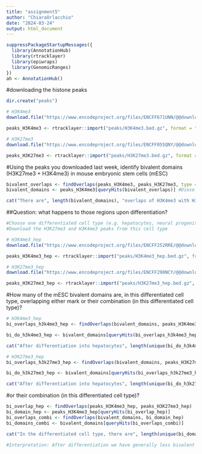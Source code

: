 ```yaml
---
title: "assignment5"
author: "ChiaraOrlacchio"
date: "2024-03-24"
output: html_document
---
```

```r
suppressPackageStartupMessages({
  library(AnnotationHub)
  library(rtracklayer)
  library(epiwraps)
  library(GenomicRanges)
})
ah <- AnnotationHub()
```

#downloading the histone peaks
```r
dir.create("peaks")

# H3K4me3
download.file("https://www.encodeproject.org/files/ENCFF671UNN/@@download/ENCFF671UNN.bed.gz", dest="peaks/H3K4me3.bed.gz")

peaks_H3K4me3 <- rtracklayer::import("peaks/H3K4me3.bed.gz", format = "narrowPeak")

# H3K27me3
download.file("https://www.encodeproject.org/files/ENCFF055QNY/@@download/ENCFF055QNY.bed.gz", dest="peaks/H3K27me3.bed.gz")

peaks_H3K27me3 <- rtracklayer::import("peaks/H3K27me3.bed.gz", format = "narrowPeak")
```

#Using the peaks you downloaded last week, identify bivalent domains (H3K27me3 + H3K4me3) in mouse embryonic stem cells (mESC)

```r
bivalent_overlaps <- findOverlaps(peaks_H3K4me3, peaks_H3K27me3, type = "any")
bivalent_domains <- peaks_H3K4me3[queryHits(bivalent_overlaps)] #Diese Funktion verwendet die Ergebnisse der findOverlaps-Funktion, um die tatsächlichen Bereiche (Peaks) aus dem H3K4me3-Set zu extrahieren, die mit den identifizierten bivalenten Domänen überlappen.

cat("There are", length(bivalent_domains), "overlaps of H3K4me3 with H3K27me3")
```
##Question: what happens to those regions upon differentiation?

```r
#Choose one differentiated cell type (e.g. hepatocytes, neural progenitor, or smooth muscle      cells)
#Download the H3K27me3 and H3K4me3 peaks from this cell type

# H3K4me3_hep
download.file("https://www.encodeproject.org/files/ENCFF252RRE/@@download/ENCFF252RRE.bed.gz", dest="peaks/H3K4me3_hep.bed.gz")

peaks_H3K4me3_hep <- rtracklayer::import("peaks/H3K4me3_hep.bed.gz", format = "narrowPeak")

# H3K27me3_hep
download.file("https://www.encodeproject.org/files/ENCFF290NCY/@@download/ENCFF290NCY.bed.gz", dest="peaks/H3K27me3_hep.bed.gz")

peaks_H3K27me3_hep <- rtracklayer::import("peaks/H3K27me3_hep.bed.gz", format = "narrowPeak")
```

#How many of the mESC bivalent domains are, in this differentiated cell type, overlapping either mark or their combination (in this differentiated cell type)?
```r
# H3K4me3_hep
bi_overlaps_h3k4me3_hep <- findOverlaps(bivalent_domains, peaks_H3K4me3_hep) #identifies overlaps between the H3K4me3 peaks in the differentiated cell type (h3k4me3_hep_gr) and the bivalent domains identified in mESCs (bivalent_domains)

bi_do_h3k4me3_hep <- bivalent_domains[queryHits(bi_overlaps_h3k4me3_hep)] #exact locations (peaks) where overlaps occur

cat("After differentiation into hepatocytes", length(unique(bi_do_h3k4me3_hep)), "bivalent domains overlap with H3K4me3") #number of bivalent domains overlapping with H3K4me3 in the differentiated cell type
```

```r
# H3K27me3_hep
bi_overlaps_h3k27me3_hep <- findOverlaps(bivalent_domains, peaks_H3K27me3_hep)

bi_do_h3k27me3_hep <- bivalent_domains[queryHits(bi_overlaps_h3k27me3_hep)]

cat("After differentiation into hepatocytes", length(unique(bi_do_h3k27me3_hep)), "bivalent domains overlap with H3K27me3") #number of bivalent domains overlapping with H3K27me3 in the differentiated cell type
```

#or their combination (in this differentiated cell type)?
```r
bi_overlap_hep <- findOverlaps(peaks_H3K4me3_hep, peaks_H3K27me3_hep)
bi_domain_hep <- peaks_H3K4me3_hep[queryHits(bi_overlap_hep)]
bi_overlaps_combi <- findOverlaps(bivalent_domains, bi_domain_hep)
bi_domains_combi <- bivalent_domains[queryHits(bi_overlaps_combi)]

cat("In the differentiated cell type, there are", length(unique(bi_domains_combi)), "bivalent domains where both H3K4me3 and H3K27me3 overlap") #number of bivalent domains where both H3K4me3 and H3K27me3 overlap in the differentiated cell type
```

```r
#Interpretation: After differentiation we have generally less bivalent regions since the function of the cells are no more "clear" and the need to be ambivalent gets less and less (one cell type has specific functions). It can also be observed that there are more overlaps between the bivalent domains with the H3K27me3 (repressive properties) than with the H3K4me3.
```


